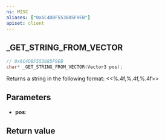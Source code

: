 ```yaml
---
ns: MISC
aliases: ["0x6C4DBF553885F9EB"]
apiset: client
---
```

## _GET_STRING_FROM_VECTOR

```c
// 0x6C4DBF553885F9EB
char* _GET_STRING_FROM_VECTOR(Vector3 pos);
```

Returns a string in the following format: <<%.4f,%.4f,%.4f>>

## Parameters
* **pos**:

## Return value